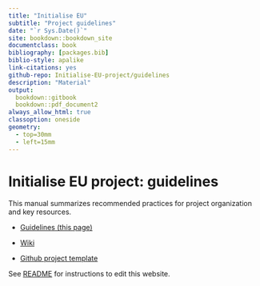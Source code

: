 ```yaml
--- 
title: "Initialise EU"
subtitle: "Project guidelines"
date: "`r Sys.Date()`"
site: bookdown::bookdown_site
documentclass: book
bibliography: [packages.bib]
biblio-style: apalike
link-citations: yes
github-repo: Initialise-EU-project/guidelines
description: "Material"
output:
  bookdown::gitbook
  bookdown::pdf_document2
always_allow_html: true
classoption: oneside
geometry:
  - top=30mm
  - left=15mm
---
```




# Initialise EU project: guidelines {-}


<!--![](img/logo.jpeg)-->

This manual summarizes recommended practices for project organization and key resources.


- [Guidelines (this page)](https://initialise-eu-project.github.io/guidelines/)

- [Wiki](https://github.com/INITIALISE-EU-project/guidelines/wiki)

- [Github project template](https://github.com/INITIALISE-EU-project/template)


See [README](https://github.com/INITIALISE-EU-project/guidelines/blob/main/README.md) for instructions to edit this website.
















